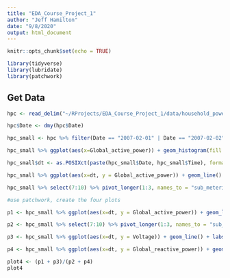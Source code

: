 ---
title: "EDA_Course_Project_1"
author: "Jeff Hamilton"
date: "9/8/2020"
output: html_document
---

```{r setup, include=FALSE}
knitr::opts_chunk$set(echo = TRUE)
```

```{r libraries, warning=FALSE, message=FALSE}
library(tidyverse)
library(lubridate)
library(patchwork)
```

## Get Data
```{r data, warning=FALSE}
hpc <- read_delim("~/RProjects/EDA_Course_Project_1/data/household_power_consumption.txt", delim = ";")
```

```{r clean_data}
hpc$Date <- dmy(hpc$Date)
```

```{r subset}
hpc_small <- hpc %>% filter(Date == "2007-02-01" | Date == "2007-02-02")
```

```{r plot-1}
hpc_small %>% ggplot(aes(x=Global_active_power)) + geom_histogram(fill = "red", color = "black", breaks = seq(0,6,by=0.5)) + labs(x ="Global Active Power (kilowatts)", y = "Frequency")
```


```{r plot-2}
hpc_small$dt <- as.POSIXct(paste(hpc_small$Date, hpc_small$Time), format="%Y-%m-%d %H:%M:%S")

hpc_small %>% ggplot(aes(x=dt, y = Global_active_power)) + geom_line() + labs(x =NULL, y = "Global Active Power (kilowatts)") + scale_x_datetime(date_breaks = "day", date_labels = "%a")

```


```{r plot-3}

hpc_small %>% select(7:10) %>% pivot_longer(1:3, names_to = "sub_metering", values_to = "value") %>% ggplot(aes(x=dt, y = value, color = sub_metering)) + geom_line() + labs(x =NULL, y = "Energy sub metering") + scale_x_datetime(date_breaks = "day", date_labels = "%a") + theme(legend.position = c(0.9, 0.9), legend.title = element_blank())

```

```{r plot-4}
#use patchwork, create the four plots 

p1 <- hpc_small %>% ggplot(aes(x=dt, y = Global_active_power)) + geom_line() + labs(x =NULL, y = "Global Active Power (kilowatts)") + scale_x_datetime(date_breaks = "day", date_labels = "%a")

p2 <- hpc_small %>% select(7:10) %>% pivot_longer(1:3, names_to = "sub_metering", values_to = "value") %>% ggplot(aes(x=dt, y = value, color = sub_metering)) + geom_line() + labs(x =NULL, y = "Energy sub metering") + scale_x_datetime(date_breaks = "day", date_labels = "%a") + theme(legend.position = c(0.85, 0.8), legend.title = element_blank(),legend.text=element_text(size=6), legend.key.size = unit(1,"line"))

p3 <- hpc_small %>% ggplot(aes(x=dt, y = Voltage)) + geom_line() + labs(x ="datetime") + scale_x_datetime(date_breaks = "day", date_labels = "%a")

p4 <- hpc_small %>% ggplot(aes(x=dt, y = Global_reactive_power)) + geom_line() + labs(x ="datetime") + scale_x_datetime(date_breaks = "day", date_labels = "%a")

plot4 <- (p1 + p3)/(p2 + p4)
plot4
```

